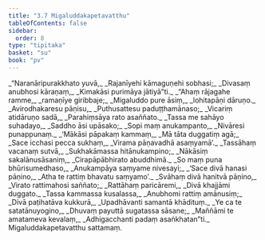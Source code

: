 ```yaml
---
title: "3.7 Migaluddakapetavatthu"
tableOfContents: false
sidebar:
  order: 8
type: "tipitaka"
basket: "su"
book: "pv"
---
```



<DynamicBreadcrumb />

<Division number="478" book="pv" bookNo="19" page="176">

<Paragraph number="518" type="verses" book="pv">
_“Naranāripurakkhato yuvā,_  
_Rajanīyehi kāmaguṇehi sobhasi;_  
_Divasaṃ anubhosi kāraṇaṃ,_  
_Kimakāsi purimāya jātiyā”ti._  

</Paragraph>

</Division>
<Division number="479" book="pv" bookNo="19" page="176">

<Paragraph number="519" type="verses" book="pv">
_“Ahaṃ rājagahe ramme,_  
_ramaṇīye giribbaje;_  
_Migaluddo pure āsiṃ,_  
_lohitapāṇi dāruṇo._  

</Paragraph>

</Division>
<Division number="480" book="pv" bookNo="19" page="176">

<Paragraph number="520" type="verses" book="pv">
_Avirodhakaresu pāṇisu,_  
_Puthusattesu paduṭṭhamānaso;_  
_Vicariṃ atidāruṇo sadā,_  
_Parahiṃsāya rato asaññato._  

</Paragraph>

</Division>
<Division number="481" book="pv" bookNo="19" page="177">

<Paragraph number="521" type="verses" book="pv">
_Tassa me sahāyo suhadayo,_  
_Saddho āsi upāsako;_  
_Sopi maṃ anukampanto,_  
_Nivāresi punappunaṃ._  

</Paragraph>

</Division>
<Division number="482" book="pv" bookNo="19" page="177">

<Paragraph number="522" type="verses" book="pv">
_‘Mākāsi pāpakaṃ kammaṃ,_  
_Mā tāta duggatiṃ agā;_  
_Sace icchasi pecca sukhaṃ,_  
_Virama pāṇavadhā asaṃyamā’._  

</Paragraph>

</Division>
<Division number="483" book="pv" bookNo="19" page="177">

<Paragraph number="523" type="verses" book="pv">
_Tassāhaṃ vacanaṃ sutvā,_  
_Sukhakāmassa hitānukampino;_  
_Nākāsiṃ sakalānusāsaniṃ,_  
_Cirapāpābhirato abuddhimā._  

</Paragraph>

</Division>
<Division number="484" book="pv" bookNo="19" page="177">

<Paragraph number="524" type="verses" book="pv">
_So maṃ puna bhūrisumedhaso,_  
_Anukampāya saṃyame nivesayi;_  
_‘Sace divā hanasi pāṇino,_  
_Atha te rattiṃ bhavatu saṃyamo’._  

</Paragraph>

</Division>
<Division number="485" book="pv" bookNo="19" page="177">

<Paragraph number="525" type="verses" book="pv">
_Svāhaṃ divā hanitvā pāṇino,_  
_Virato rattimahosi saññato;_  
_Rattāhaṃ paricāremi,_  
_Divā khajjāmi duggato._  

</Paragraph>

</Division>
<Division number="486" book="pv" bookNo="19" page="177">

<Paragraph number="526" type="verses" book="pv">
_Tassa kammassa kusalassa,_  
_Anubhomi rattiṃ amānusiṃ;_  
_Divā paṭihatāva kukkurā,_  
_Upadhāvanti samantā khādituṃ._  

</Paragraph>

</Division>
<Division number="487" book="pv" bookNo="19" page="177">

<Paragraph number="527" type="verses" book="pv">
_Ye ca te satatānuyogino,_  
_Dhuvaṃ payuttā sugatassa sāsane;_  
_Maññāmi te amatameva kevalaṃ,_  
_Adhigacchanti padaṃ asaṅkhatan”ti._  


</Paragraph>
</Division>

<Paragraph number="528" type="center" book="pv">
Migaluddakapetavatthu sattamaṃ.
</Paragraph>